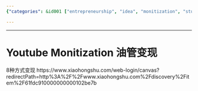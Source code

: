 ```yaml
---
{"categories": &id001 ["entrepreneurship", "idea", "monitization", "stub", "youtube"], "category": "YouTube Monetization", "date": "2022-05-31 06:34:54", "description": "This article offers eight methods to monetize YouTube content, providing a valuable resource for creators looking to generate income from their videos.", "tags": *id001, "title": "Youtube Monitization 油管变现"}

---
```


------

# Youtube Monitization 油管变现

8种方式变现
https://www.xiaohongshu.com/web-login/canvas?redirectPath=http%3A%2F%2Fwww.xiaohongshu.com%2Fdiscovery%2Fitem%2F61fdc910000000000102be7b

